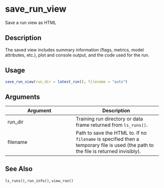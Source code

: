 # save_run_view


Save a run view as HTML




## Description

The saved view includes summary information (flags, metrics, model
attributes, etc.), plot and console output, and the code used for the run.





## Usage
```r
save_run_view(run_dir = latest_run(), filename = "auto")
```




## Arguments


Argument      |Description
------------- |----------------
run_dir | Training run directory or data frame returned from `ls_runs()`.
filename | Path to save the HTML to. If no ``filename`` is specified then a temporary file is used (the path to the file is returned invisibly).







## See Also

`ls_runs()`, `run_info()`, `view_run()`



